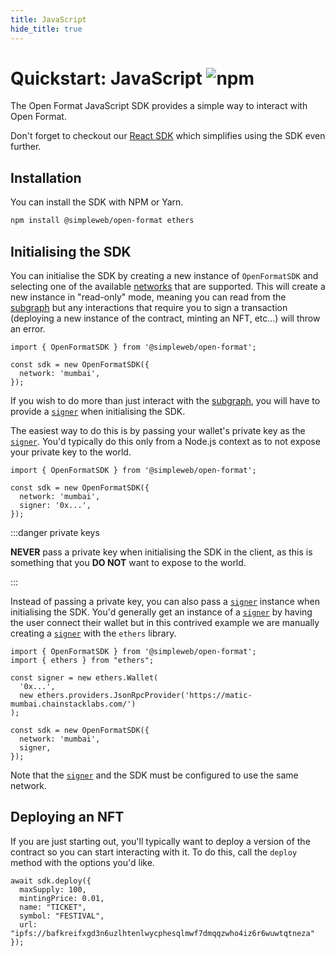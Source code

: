 ```yaml
---
title: JavaScript
hide_title: true
---
```


<h1 style={{ display: 'flex', gap: "2rem", alignItems: 'center' }}>Quickstart: JavaScript <img alt="npm" src="https://img.shields.io/npm/v/@simpleweb/open-format"/></h1>

The Open Format JavaScript SDK provides a simple way to interact with Open Format.

Don't forget to checkout our [React SDK](./react) which simplifies using the SDK even further.

## Installation

You can install the SDK with NPM or Yarn.

```bash npm2yarn
npm install @simpleweb/open-format ethers
```

## Initialising the SDK

You can initialise the SDK by creating a new instance of `OpenFormatSDK` and selecting one of the available [networks](/glossary#networks) that are supported. This will create a new instance in "read-only" mode, meaning you can read from the [subgraph](/glossary#subgraph) but any interactions that require you to sign a transaction (deploying a new instance of the contract, minting an NFT, etc...) will throw an error.

```tsx
import { OpenFormatSDK } from '@simpleweb/open-format';

const sdk = new OpenFormatSDK({
  network: 'mumbai',
});
```

If you wish to do more than just interact with the [subgraph](/glossary#subgraph), you will have to provide a [`signer`](/glossary#signer) when initialising the SDK.

The easiest way to do this is by passing your wallet's private key as the [`signer`](/glossary#signer). You'd typically do this only from a Node.js context as to not expose your private key to the world.

```tsx
import { OpenFormatSDK } from '@simpleweb/open-format';

const sdk = new OpenFormatSDK({
  network: 'mumbai',
  signer: '0x...',
});
```

:::danger private keys

**NEVER** pass a private key when initialising the SDK in the client, as this is something that you **DO NOT** want to expose to the world.

:::

Instead of passing a private key, you can also pass a [`signer`](/glossary#signer) instance when initialising the SDK. You'd generally get an instance of a [`signer`](/glossary#signer) by having the user connect their wallet but in this contrived example we are manually creating a [`signer`](/glossary#signer) with the `ethers` library.

```tsx
import { OpenFormatSDK } from '@simpleweb/open-format';
import { ethers } from "ethers";

const signer = new ethers.Wallet(
  '0x...',
  new ethers.providers.JsonRpcProvider('https://matic-mumbai.chainstacklabs.com/')
);

const sdk = new OpenFormatSDK({
  network: 'mumbai',
  signer,
});
```

Note that the [`signer`](/glossary#signer) and the SDK must be configured to use the same network.



## Deploying an NFT

If you are just starting out, you'll typically want to deploy a version of the contract so you can start interacting with it. To do this, call the `deploy` method with the options you'd like.

```tsx
await sdk.deploy({
  maxSupply: 100,
  mintingPrice: 0.01,
  name: "TICKET",
  symbol: "FESTIVAL",
  url: "ipfs://bafkreifxgd3n6uzlhtenlwycphesqlmwf7dmqqzwho4iz6r6wuwtqtneza"
});
```
